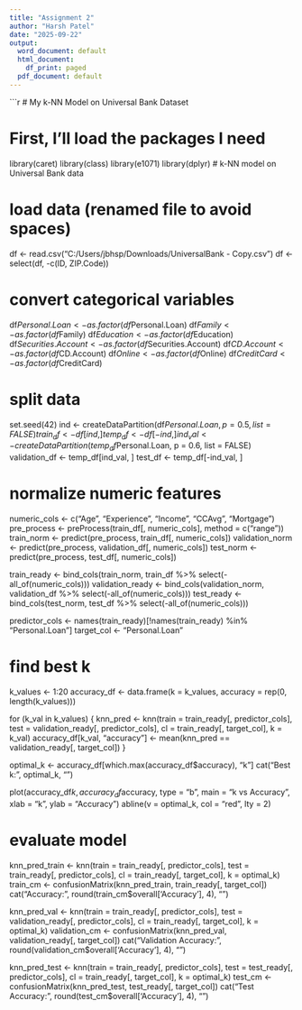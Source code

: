 ---
title: "Assignment 2"
author: "Harsh Patel"
date: "2025-09-22"
output:
  word_document: default
  html_document:
    df_print: paged
  pdf_document: default
---

```{r}
# My k-NN Model on Universal Bank Dataset


# First, I’ll load the packages I need

library(caret)
library(class)
library(e1071)
library(dplyr)
# k-NN model on Universal Bank data

# load data (renamed file to avoid spaces)
df <- read.csv("C:/Users/jbhsp/Downloads/UniversalBank - Copy.csv")
df <- select(df, -c(ID, ZIP.Code))

# convert categorical variables
df$Personal.Loan <- as.factor(df$Personal.Loan)
df$Family <- as.factor(df$Family)
df$Education <- as.factor(df$Education)
df$Securities.Account <- as.factor(df$Securities.Account)
df$CD.Account <- as.factor(df$CD.Account)
df$Online <- as.factor(df$Online)
df$CreditCard <- as.factor(df$CreditCard)

# split data
set.seed(42)
ind <- createDataPartition(df$Personal.Loan, p = 0.5, list = FALSE)
train_df <- df[ind, ]
temp_df <- df[-ind, ]
ind_val <- createDataPartition(temp_df$Personal.Loan, p = 0.6, list = FALSE)
validation_df <- temp_df[ind_val, ]
test_df <- temp_df[-ind_val, ]

# normalize numeric features
numeric_cols <- c("Age", "Experience", "Income", "CCAvg", "Mortgage")
pre_process <- preProcess(train_df[, numeric_cols], method = c("range"))
train_norm <- predict(pre_process, train_df[, numeric_cols])
validation_norm <- predict(pre_process, validation_df[, numeric_cols])
test_norm <- predict(pre_process, test_df[, numeric_cols])

train_ready <- bind_cols(train_norm, train_df %>% select(-all_of(numeric_cols)))
validation_ready <- bind_cols(validation_norm, validation_df %>% select(-all_of(numeric_cols)))
test_ready <- bind_cols(test_norm, test_df %>% select(-all_of(numeric_cols)))

predictor_cols <- names(train_ready)[!names(train_ready) %in% "Personal.Loan"]
target_col <- "Personal.Loan"

# find best k
k_values <- 1:20
accuracy_df <- data.frame(k = k_values, accuracy = rep(0, length(k_values)))

for (k_val in k_values) {
  knn_pred <- knn(train = train_ready[, predictor_cols],
                  test = validation_ready[, predictor_cols],
                  cl = train_ready[, target_col],
                  k = k_val)
  accuracy_df[k_val, "accuracy"] <- mean(knn_pred == validation_ready[, target_col])
}

optimal_k <- accuracy_df[which.max(accuracy_df$accuracy), "k"]
cat("Best k:", optimal_k, "\n")

plot(accuracy_df$k, accuracy_df$accuracy, type = "b",
     main = "k vs Accuracy", xlab = "k", ylab = "Accuracy")
abline(v = optimal_k, col = "red", lty = 2)

# evaluate model
knn_pred_train <- knn(train = train_ready[, predictor_cols],
                      test = train_ready[, predictor_cols],
                      cl = train_ready[, target_col],
                      k = optimal_k)
train_cm <- confusionMatrix(knn_pred_train, train_ready[, target_col])
cat("\nTraining Accuracy:", round(train_cm$overall['Accuracy'], 4), "\n")

knn_pred_val <- knn(train = train_ready[, predictor_cols],
                    test = validation_ready[, predictor_cols],
                    cl = train_ready[, target_col],
                    k = optimal_k)
validation_cm <- confusionMatrix(knn_pred_val, validation_ready[, target_col])
cat("Validation Accuracy:", round(validation_cm$overall['Accuracy'], 4), "\n")

knn_pred_test <- knn(train = train_ready[, predictor_cols],
                     test = test_ready[, predictor_cols],
                     cl = train_ready[, target_col],
                     k = optimal_k)
test_cm <- confusionMatrix(knn_pred_test, test_ready[, target_col])
cat("Test Accuracy:", round(test_cm$overall['Accuracy'], 4), "\n")
